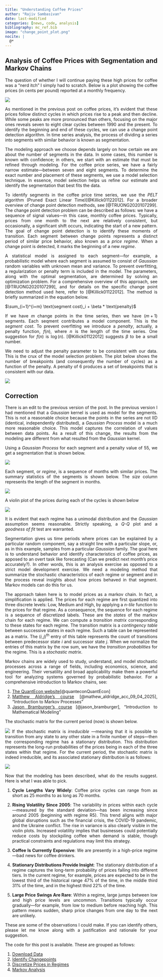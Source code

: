 ```yaml
---
title: "Understanding Coffee Prices"
author: "Rajiv Sambasivan"
date: last-modified
categories: [news, code, analysis]
bibliography: mc_ref.bib
image: "change_point_plot.png"
nocite: |
  @*
---
```


::: {style="text-align: justify"}
## Analysis of Coffee Prices with Segmentation and Markov Chains
The question of whether I will continue paying these high prices for coffee was a "nerd itch" I simply had to scratch. Below is a plot showing the coffee prices (in cents per pound) reported at a monthly frequency.


![](raw_coffee_prices.png)

As mentioned in the previous post on coffee prices, it's evident that these prices follow distinct cycles in which prices rise to a peak and then decline. While some peaks are more pronounced than others, focusing on the major ones reveals seven to eight clear cycles between 1990 and the present. To identify the beginning and end of these cycles, we can use a change point detection algorithm. In time series analysis, the process of dividing a series into segments with similar behavior is known as segmentation.

The modeling approach we choose depends largely on how certain we are about the number of segments in the data. In some cases, this number is known with confidence; in others, we start with an estimate that must be refined through modeling. For the coffee price series, we have a fairly narrow estimate—between seven and eight segments. To determine the exact number and placement of these segments, we use a model selection technique. In essence, model selection helps us refine our estimate and identify the segmentation that best fits the data.

To identify segments in the coffee price time series, we use the *PELT* algorithm (Pruned Exact Linear Time)[@Killick01122012]. For a broader overview of change point detection methods, see [@TRUONG2020107299]. The change point detection problem can be described as follows: we have a sequence of signal values—in this case, monthly coffee prices. Typically, prices from one month to the next are relatively consistent, but occasionally, a significant shift occurs, indicating the start of a new pattern. The goal of change point detection is to identify these moments of transition. Each segment between change points represents a distinct period of similar price behavior, also known as a *price regime*. When a change point is detected, it marks the beginning of a new *regime*.

A statistical model is assigned to each segment—for example, a probabilistic model where each segment is assumed to consist of *Gaussian* random variables with unknown mean and variance. To prevent overfitting, a regularization or penalty term is included in the model. The parameters, along with the optimal segmentation, are determined by solving an optimization problem. For a comprehensive overview of this approach, see [@TRUONG2020107299], and for details on the specific change point detection method used here, refer to [@Killick01122012]. The method is briefly summarized in the equation below.

$\sum_{i=1}^{i=m} \text{segment cost}_i + \beta * \text{penalty}$


If we have $m$ change points in the time series, then we have $(m+1)$ segments. Each seqment contributes a model component. This is the *segment cost*. To prevent overfitting we introduce a *penalty*, actually, a penalty function, $f(n)$, where $n$ is the length of the time series. One suggestion for $f(n)$ is $\log(n)$. [@Killick01122012] suggests $\beta$ to be a small number.
 
We need to adjust the penalty parameter to be consistent with our data. This is the crux of the model selection problem. The plot below shows the number of breakpoints (and consequently the number of cycles) as a function of the penalty. A penalty of $6$ produces a set of breakpoints that is consistent with our data.

 ![](num_bp_vs_pen.png)


::: {.callout-note appearance="simple"}

## Correction

There is an edit to the previous version of the post. In the previous version I had mentioned that a *Gaussian* kernel is used as model for the segments. This is not a reasonable choice because the points in the series are not IID (identical, independently distributed), a *Gaussian Process* model is a much more reasonable choice. This model captures the correlation of values between data points. As a result of this change, the results from the modeling are different from what resulted from the *Gaussian* kernel.
:::


 Using a *Gaussian Process* for each segment and a penalty value of $55$, we get a segmentation that is shown below.

 ![](change_point_plot.png)


 Each segment, or *regime*, is a sequence of months with similar prices. The summary statistics of the segments is shown below. The *size* column represents the length of the segment in months.

 ![](regime_summary.png)


 A violin plot of the prices during each of the cycles is shown below

 ![](violin_plot.png)

 It is evident that each regime has a unimodal distribution and the *Gaussian* assumption seems reasonable. Strictly speaking, a *Q-Q* plot and a *goodness of fit* test are warranted.

 Segmentation gives us time periods where prices can be explained by a particular random component, say a straight line with a particular slope, or, as in this example, samples from a particular *Gaussian* family. The goal here is to understand behavior and identify characteristics of coffee prices, as apposed to an overt task like forecasting (Can we predict next month's price accurately?). In other words, this is an analysis exercise as opposed to a strict model development exercise. We need a modeling method that summarize the stochastic characteristics of each regime or segment and in the process reveal insights about how prices behaved in that segment. Markov models can do this for us.

 The approach taken here is to model prices as a markov chain. In fact, a simplification is applied. The prices for each regime are first quantized into three discrete levels: Low, Medium and High, by applying a *n-tile* function to the prices for that regime. As a consequence, the sequence for each regime is a sequence of discretized labels. These are the *states* of the markov chain for each regime. We can compute a *transition matrix* corresponding to these states for each regime. The transition matrix is a *contingency table* between successive states in each regime. Such a table can be represented as a matrix. The $(i,j)^{\text{th}}$ entry of this table represents the count of transitions between predecessor state $i$ and successor state $j$. When we normalize the entries of this matrix by the row sum, we have the *transition probablities* for the regime. This is a *stochastic matrix*.

Markov chains are widely used to study, understand, and model stochastic processes across a range of fields, including economics, science, and engineering. Their versatility and broad applicability make them a powerful tool for analyzing systems governed by probabilistic behavior. For a comprehensive introduction to Markov chains, see:
 
 1. [The QuantEcon website](https://quantecon.org/)[@quanteconQuantEcon]
 2. [Matthew Aldridge's course](https://mpaldridge.github.io/math2750/) [@mathew_aldridge_acc_09_04_2025], "Introduction to Markov Processes"
 3. [Jason Bramburger's course](https://www.youtube.com/watch?v=TCJdgmquZXU&list=PLXsDp0z6VWFT5ZM86xh8i1AMFYxnrefLk&index=28) [@jason_bramburger], "Introduction to Mathematical Modeling"


The stochastic matrix for the current period (now) is shown below.

![](transition_matrix_R8.png)
If the stochastic matrix is *irreducible* —meaning that it is possible to transition from any state to any other state in a finite number of steps—then the corresponding regime has a stationary distribution. This distribution represents the long-run probabilities of the prices being in each of the three states within that regime. For the current period, the stochastic matrix is indeed irreducible, and its associated stationary distribution is as follows:

![](stationary_prob_R8.png)



Now that the modeling has been described, what do the results suggest. Here is what I was able to pick. 

1. **Cycle Lengths Vary Widely**: Coffee price cycles can range from as short as 25 months to as long as 70 months.

2. **Rising Volatility Since 2005**: The variability in prices within each cycle—measured by the standard deviation—has been increasing since around 2005 (beginning with regime R5). This trend aligns with major global disruptions such as the financial crisis, the COVID-19 pandemic, and the Ukraine conflict. The rise in variance is also clearly visible in the violin plots. Increased volatility implies that businesses could potentially reduce costs by stockpiling coffee when demand is stable, though practical constraints and regulations may limit this strategy.

3. **Coffee Is Currently Expensive**: We are presently in a high-price regime—bad news for coffee drinkers.

4. **Stationary Distributions Provide Insight**: The stationary distribution of a regime captures the long-term probability of prices falling into different tiers. In the current regime, for example, prices are expected to be in the lowest third of the historical range 47% of the time, in the middle third 31% of the time, and in the highest third 22% of the time.

5. **Large Price Swings Are Rare**: Within a regime, large jumps between low and high price levels are uncommon. Transitions typically occur gradually—for example, from low to medium before reaching high. This pattern means sudden, sharp price changes from one day to the next are unlikely.

These are some of the observations I could make. If you can identify others, please let me know along with a justification and rationale for your suggestion.

The code for this post is available. These are grouped as follows:

1. [Download Data](../../notebooks/download_coffee.ipynb)
2. [Identify Changepoints](../../notebooks/coffee_prices_change_point.ipynb)
3. [Discretize Prices in Regimes](../../notebooks/coffee_prices_discretization.ipynb)
4. [Markov Analysis](../../notebooks/markov_chains_coffee_prices.ipynb)


:::





